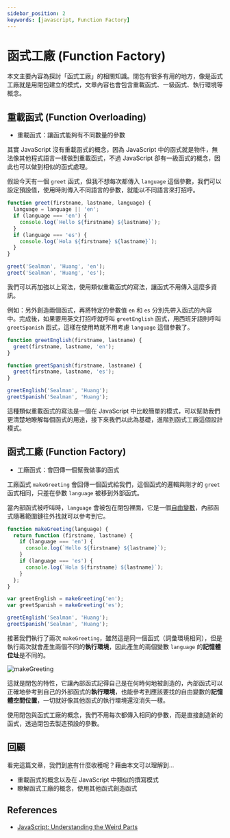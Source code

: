 ```yaml
---
sidebar_position: 2
keywords: [javascript, Function Factory]
---
```


# 函式工廠 (Function Factory)

本文主要內容為探討「函式工廠」的相關知識。閉包有很多有用的地方，像是函式工廠就是用閉包建立的模式，文章內容也會包含重載函式、一級函式、執行環境等概念。

## 重載函式 (Function Overloading)

- 重載函式：讓函式能夠有不同數量的參數

其實 JavaScript 沒有重載函式的概念，因為 JavaScript 中的函式就是物件，無法像其他程式語言一樣做到重載函式，不過 JavaScript 卻有一級函式的概念，因此也可以做到相似的函式處理。

假設今天有一個 `greet` 函式，但我不想每次都傳入 `language` 這個參數，我們可以設定預設值，使用時則傳入不同語言的參數，就能以不同語言來打招呼。

```javascript
function greet(firstname, lastname, language) {
  language = language || 'en';
  if (language === 'en') {
    console.log(`Hello ${firstname} ${lastname}`);
  }
  if (language === 'es') {
    console.log(`Hola ${firstname} ${lastname}`);
  }
}

greet('Sealman', 'Huang', 'en');
greet('Sealman', 'Huang', 'es');
```

我們可以再加強以上寫法，使用類似重載函式的寫法，讓函式不用傳入這麼多資訊。

例如：另外創造兩個函式，再將特定的參數值 `en` 和 `es` 分別先帶入函式的內容中。完成後，如果要用英文打招呼就呼叫 `greetEnglish` 函式，用西班牙語則呼叫 `greetSpanish` 函式，這樣在使用時就不用考慮 `language` 這個參數了。

```javascript
function greetEnglish(firstname, lastname) {
  greet(firstname, lastname, 'en');
}

function greetSpanish(firstname, lastname) {
  greet(firstname, lastname, 'es');
}

greetEnglish('Sealman', 'Huang');
greetSpanish('Sealman', 'Huang');
```

這種類似重載函式的寫法是一個在 JavaScript 中比較簡單的模式，可以幫助我們更清楚地瞭解每個函式的用途，接下來我們以此為基礎，進階到函式工廠這個設計模式。

## 函式工廠 (Function Factory)

- 工廠函式：會回傳一個幫我做事的函式

工廠函式 `makeGreeting` 會回傳一個函式給我們，這個函式的邏輯與剛才的 `greet` 函式相同，只差在參數 `language` 被移到外部函式。

當內部函式被呼叫時，`language` 會被包在閉包裡面，它是一個[自由變數](https://docs.sealman.tw/functions-extras/closure#%E9%96%89%E5%8C%85%E8%88%87%E8%87%AA%E7%94%B1%E8%AE%8A%E6%95%B8)，內部函式隨著範圍鏈往外找就可以參考到它。

```javascript
function makeGreeting(language) {
  return function (firstname, lastname) {
    if (language === 'en') {
      console.log(`Hello ${firstname} ${lastname}`);
    }
    if (language === 'es') {
      console.log(`Hola ${firstname} ${lastname}`);
    }
  };
}

var greetEnglish = makeGreeting('en');
var greetSpanish = makeGreeting('es');

greetEnglish('Sealman', 'Huang');
greetSpanish('Sealman', 'Huang');
```

接著我們執行了兩次 `makeGreeting`，雖然這是同一個函式（詞彙環境相同），但是執行兩次就會產生兩個不同的**執行環境**，因此產生的兩個變數 `language` 的**記憶體位址**是不同的。

![makeGreeting](https://i.imgur.com/gTmXsPS.png)

這就是閉包的特性，它讓內部函式記得自己是在何時何地被創造的，內部函式可以正確地參考到自己的外部函式的**執行環境**，也能參考到應該要找的自由變數的**記憶體空間位置**，一切就好像其他函式的執行環境還沒消失一樣。

使用閉包與函式工廠的概念，我們不用每次都傳入相同的參數，而是直接創造新的函式，透過閉包去製造預設的參數。

## 回顧

看完這篇文章，我們到底有什麼收穫呢？藉由本文可以理解到…

- 重載函式的概念以及在 JavaScript 中類似的撰寫模式
- 瞭解函式工廠的概念，使用其他函式創造函式

## References

- [JavaScript: Understanding the Weird Parts](https://www.udemy.com/course/understand-javascript/)
